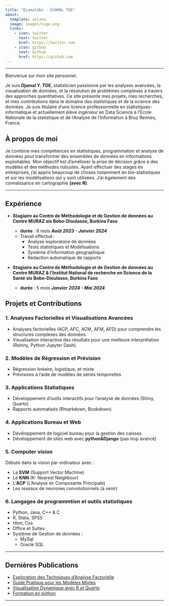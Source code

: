 ```yaml
---
title: "Djamaldbz - DJAMAL TOE"
about:
  template: solana
  image: images/logo.png
  links:
    - icon: twitter
      text: twitter
      href: https://twitter.com
    - icon: github
      text: Github
      href: https://github.com
---
```


---

Bienvenue sur mon site personnel.

Je suis **Djamal Y. TOE**, statisticien passionné par les analyses avancées, la visualisation de données, et la résolution de problèmes complexes à travers des approches quantitatives. Ce site présente mes projets, mes recherches, et mes contributions dans le domaine des statistiques et de la science des données.
Je suis titulaire d'une licence professionnelle en statistiques-informatique et actuellement élève ingénieur en Data Science à l'Ecole Nationale de la statistique et de l'Analyse de l'Information à Bruz Rennes, France.

## À propos de moi
Je combine mes compétences en statistiques, programmation et analyse de données pour transformer des ensembles de données en informations exploitables. Mon objectif est d'améliorer la prise de décision grâce à des modèles et des méthodes robustes. Ayant effectuer des stages en entreprises, j'ai appris beaucoup de choses notamment en bio-statistiques et sur les modélisations qui y sont utilisées. J'ai également des connaissance en cartographie **(avec R)**.

---

## Expérience

* **Stagiaire au Centre de Méthodologie et de Gestion de données au Centre MURAZ sis Bobo-Dioulasso, Burkina Faso** 
  
  - **durée** : 6 mois ***Août 2023 - Janvier 2024***
  - Travail effectué :
      - Analyse exploratoire de données
      - Tests statistiques et Modélisations
      - Système d'information géographique
      - Redaction automatique de rapports
  
* **Stagiaire au Centre de Méthodologie et de Gestion de données au Centre MURAZ & l'Institut National de recherche en Science de la Santé sis Bobo-Dioulasso, Burkina Faso** 
  - **durée** : 5 mois ***Janvier 2024 - Mai 2024***

## Projets et Contributions

### 1. **Analyses Factorielles et Visualisations Avancées**

- Analyses factorielles (ACP, AFC, ACM, AFM, AFD) pour comprendre les structures complexes des données.
- Visualisation interactive des résultats pour une meilleure interprétation (Rshiny, Python Jupyter Dash).

### 2. **Modèles de Régression et Prévision**
- Régression linéaire, logistique, et mixte
- Prévisions à l'aide de modèles de séries temporelles

### 3. **Applications Statistiques**
- Développement d'outils interactifs pour l'analyse de données (Shiny, Quarto)
- Rapports automatisés (Rmarkdown, Bookdown)

### 4. **Applications Bureau et Web**
- Dévéloppement de logiciel bureau pour la gestion des caisses
- Dévéloppement de sites web avec **python&Django** (pas trop avancé) 

### 5. **Computer vision**
Débute dans la vision par ordinateur avec :

- La **SVM** (Support Vector Machine)
- Le **KNN** (K- Nearest Neighbour)
- L'**ACP** (L'Analyse en Composante Principale)
- Les reseaux de neurones convolutionnels (à venir)

### 6. Langages de programmtion et outils statistiques

- Python, Java, C++ & C
- R, Stata, SPSS
- Html, Css
- Office et Suites
- Système de Gestion de données : 
  * MySql
  * Oracle SQL


---

## Dernières Publications
- [Exploration des Techniques d'Analyse Factorielle](https://djamal2905.github.io/djamaldbz/ANALYSES_FACTORIELLES/TP03.html)
- [Guide Pratique pour les Modèles Mixtes](#)
- [Visualisation Dynamique avec R et Quarto](#)
- [Formation en python](https://www.youtube.com/channel/UCwqmlfXur6EFNG7ZfEcNpGA)

---
